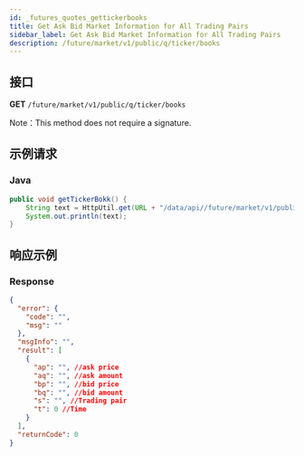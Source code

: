 ```yaml
---
id: _futures_quotes_gettickerbooks
title: Get Ask Bid Market Information for All Trading Pairs
sidebar_label: Get Ask Bid Market Information for All Trading Pairs
description: /future/market/v1/public/q/ticker/books
---
```


## 接口

**GET** `/future/market/v1/public/q/ticker/books`

Note：This method does not require a signature.

## 示例请求

### Java

```java
public void getTickerBokk() {
	String text = HttpUtil.get(URL + "/data/api//future/market/v1/public/q/ticker/books?symbol=btc_usdt");
	System.out.println(text);
}
```

## 响应示例

### Response

```json
{
  "error": {
    "code": "",
    "msg": ""
  },
  "msgInfo": "",
  "result": [
    {
      "ap": "", //ask price
      "aq": "", //ask amount
      "bp": "", //bid price
      "bq": "", //bid amount
      "s": "", //Trading pair
      "t": 0 //Time
    }
  ],
  "returnCode": 0
}
```
